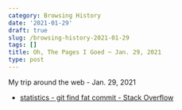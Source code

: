 ```yaml
---
category: Browsing History
date: '2021-01-29'
draft: true
slug: /browsing-history-2021-01-29
tags: []
title: Oh, The Pages I Goed ~ Jan. 29, 2021
type: post
---
```



My trip around the web - Jan. 29, 2021

- [statistics - git find fat commit - Stack Overflow](https://stackoverflow.com/questions/1286183/git-find-fat-commit/1557398#1557398)